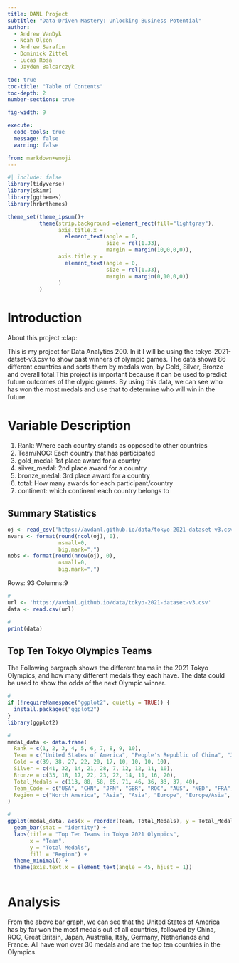 ```yaml
---
title: DANL Project
subtitle: "Data-Driven Mastery: Unlocking Business Potential"
author: 
  - Andrew VanDyk
  - Noah Olson
  - Andrew Sarafin
  - Dominick Zittel
  - Lucas Rosa
  - Jayden Balcarczyk

toc: true
toc-title: "Table of Contents"
toc-depth: 2
number-sections: true

fig-width: 9

execute:
  code-tools: true
  message: false
  warning: false

from: markdown+emoji
---
```

```r
#| include: false
library(tidyverse)
library(skimr)
library(ggthemes)
library(hrbrthemes)

theme_set(theme_ipsum()+
          theme(strip.background =element_rect(fill="lightgray"),
                axis.title.x = 
                  element_text(angle = 0,
                               size = rel(1.33),
                               margin = margin(10,0,0,0)),
                axis.title.y = 
                  element_text(angle = 0,
                               size = rel(1.33),
                               margin = margin(0,10,0,0))
                )
          )
```



# Introduction

About this project :clap:

This is my project for Data Analytics 200. In it I will be using the tokyo-2021-datset-v3.csv to show past winners of olympic games. The data shows 86 different countries and sorts them by medals won, by Gold, Silver, Bronze and overall total.This project is important because it can be used to predict future outcomes of the olypic games. By using this data, we can see who has won the most medals and use that to determine who will win in the future.


# Variable Description

1. Rank: Where each country stands as opposed to other countries
2. Team/NOC: Each country that has participated
3. gold_medal: 1st place award for a country
4. silver_medal: 2nd place award for a country
5. bronze_medal: 3rd place award for a country
6. total: How many awards for each participant/country
7. continent: which continent each country belongs to


## Summary Statistics

```r
oj <- read_csv('https://avdanl.github.io/data/tokyo-2021-dataset-v3.csv')
nvars <- format(round(ncol(oj), 0), 
                nsmall=0, 
                big.mark=",") 
nobs <- format(round(nrow(oj), 0), 
                nsmall=0, 
                big.mark=",")
```

Rows: 93
Columns:9

```r
# 
url <- 'https://avdanl.github.io/data/tokyo-2021-dataset-v3.csv'
data <- read.csv(url)

# 
print(data)

```


## Top Ten Tokyo Olympics Teams
The Following bargraph shows the different teams in the 2021 Tokyo Olympics, and how 
many different medals they each have. The data could be used to show the odds of the next Olympic winner.


```r
# 
if (!requireNamespace("ggplot2", quietly = TRUE)) {
  install.packages("ggplot2")
}
library(ggplot2)

#
medal_data <- data.frame(
  Rank = c(1, 2, 3, 4, 5, 6, 7, 8, 9, 10),
  Team = c("United States of America", "People's Republic of China", "Japan", "Great Britain", "ROC", "Australia", "Netherlands", "France", "Germany", "Italy"),
  Gold = c(39, 38, 27, 22, 20, 17, 10, 10, 10, 10),
  Silver = c(41, 32, 14, 21, 28, 7, 12, 12, 11, 10),
  Bronze = c(33, 18, 17, 22, 23, 22, 14, 11, 16, 20),
  Total_Medals = c(113, 88, 58, 65, 71, 46, 36, 33, 37, 40),
  Team_Code = c("USA", "CHN", "JPN", "GBR", "ROC", "AUS", "NED", "FRA", "GER", "ITA"),
  Region = c("North America", "Asia", "Asia", "Europe", "Europe/Asia", "Australia", "Europe", "Europe", "Europe", "Europe")
)

# 
ggplot(medal_data, aes(x = reorder(Team, Total_Medals), y = Total_Medals, fill = Region)) +
  geom_bar(stat = "identity") +
  labs(title = "Top Ten Teams in Tokyo 2021 Olympics",
       x = "Team",
       y = "Total Medals",
       fill = "Region") +
  theme_minimal() +
  theme(axis.text.x = element_text(angle = 45, hjust = 1))



```

# Analysis

From the above bar graph, we can see that the United States of America has by far won the most medals out of all countries, followed by China, ROC, Great Britain, Japan, Australia, Italy, Germany, Netherlands and France. All have won over 30 medals and are the top ten countries in the Olympics.